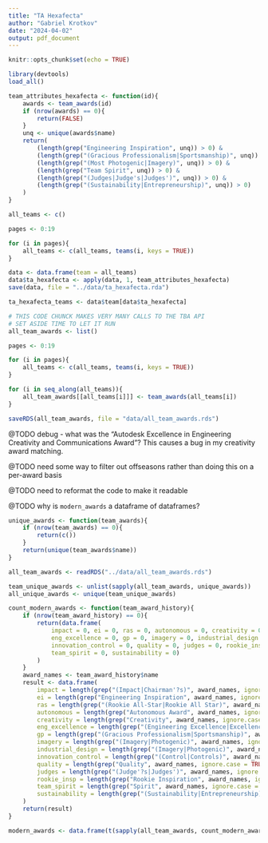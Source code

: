 ```yaml
---
title: "TA Hexafecta"
author: "Gabriel Krotkov"
date: "2024-04-02"
output: pdf_document
---
```


```r
knitr::opts_chunk$set(echo = TRUE)
```

```r
library(devtools)
load_all()
```

```r
team_attributes_hexafecta <- function(id){
    awards <- team_awards(id)
    if (nrow(awards) == 0){
        return(FALSE)
    }
    unq <- unique(awards$name)
    return(
        (length(grep("Engineering Inspiration", unq)) > 0) & 
        (length(grep("(Gracious Professionalism|Sportsmanship)", unq)) > 0) &
        (length(grep("(Most Photogenic|Imagery)", unq)) > 0) &
        (length(grep("Team Spirit", unq)) > 0) & 
        (length(grep("(Judges|Judge's|Judges')", unq)) > 0) & 
        (length(grep("(Sustainability|Entrepreneurship)", unq)) > 0)
    )
}

all_teams <- c()

pages <- 0:19

for (i in pages){
    all_teams <- c(all_teams, teams(i, keys = TRUE))
}

data <- data.frame(team = all_teams)
data$ta_hexafecta <- apply(data, 1, team_attributes_hexafecta)
save(data, file = "../data/ta_hexafecta.rda")
```

```r
ta_hexafecta_teams <- data$team[data$ta_hexafecta]
```

```r
# THIS CODE CHUNCK MAKES VERY MANY CALLS TO THE TBA API
# SET ASIDE TIME TO LET IT RUN
all_team_awards <- list()

pages <- 0:19

for (i in pages){
    all_teams <- c(all_teams, teams(i, keys = TRUE))
}

for (i in seq_along(all_teams)){
    all_team_awards[[all_teams[i]]] <- team_awards(all_teams[i])
}

saveRDS(all_team_awards, file = "data/all_team_awards.rds")
```

@TODO debug - what was the "Autodesk Excellence in Engineering Creativity and Communications Award"? This causes a bug in my creativity award matching.

@TODO need some way to filter out offseasons rather than doing this on a per-award basis

@TODO need to reformat the code to make it readable

@TODO why is `modern_awards` a dataframe of dataframes?

```r
unique_awards <- function(team_awards){
    if (nrow(team_awards) == 0){
        return(c())
    }
    return(unique(team_awards$name))
}

all_team_awards <- readRDS("../data/all_team_awards.rds")

team_unique_awards <- unlist(sapply(all_team_awards, unique_awards))
all_unique_awards <- unique(team_unique_awards)

count_modern_awards <- function(team_award_history){
    if (nrow(team_award_history) == 0){
        return(data.frame(
            impact = 0, ei = 0, ras = 0, autonomous = 0, creativity = 0, 
            eng_excellence = 0, gp = 0, imagery = 0, industrial_design = 0, 
            innovation_control = 0, quality = 0, judges = 0, rookie_insp = 0, 
            team_spirit = 0, sustainability = 0)
        )
    }
    award_names <- team_award_history$name
    result <- data.frame(
        impact = length(grep("(Impact|Chairman'?s)", award_names, ignore.case = TRUE)), 
        ei = length(grep("Engineering Inspiration", award_names, ignore.case = TRUE)), 
        ras = length(grep("(Rookie All-Star|Rookie All Star)", award_names, ignore.case = TRUE)), 
        autonomous = length(grep("Autonomous Award", award_names, ignore.case = TRUE)), 
        creativity = length(grep("Creativity", award_names, ignore.case = TRUE)), 
        eng_excellence = length(grep("(Engineering Excellence|Excellence in Engineering)", award_names, ignore.case = TRUE)), 
        gp = length(grep("(Gracious Professionalism|Sportsmanship)", award_names, ignore.case = TRUE)), 
        imagery = length(grep("(Imagery|Photogenic)", award_names, ignore.case = TRUE)), 
        industrial_design = length(grep("(Imagery|Photogenic)", award_names, ignore.case = TRUE)), 
        innovation_control = length(grep("(Control|Controls)", award_names, ignore.case = TRUE)), 
        quality = length(grep("Quality", award_names, ignore.case = TRUE)), 
        judges = length(grep("(Judge'?s|Judges')", award_names, ignore.case = TRUE)), 
        rookie_insp = length(grep("Rookie Inspiration", award_names, ignore.case = TRUE)), 
        team_spirit = length(grep("Spirit", award_names, ignore.case = TRUE)), 
        sustainability = length(grep("(Sustainability|Entrepreneurship)", award_names, ignore.case = TRUE))
    )
    return(result)
}

modern_awards <- data.frame(t(sapply(all_team_awards, count_modern_awards)))
```

